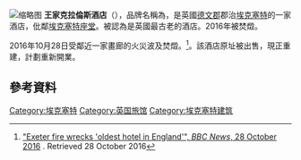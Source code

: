 {{Coord|50.7231554|-3.5306954|region:GB|display=title}}
[[File:Exeter_-_Royal_Clarence_Hotel.jpg|缩略图]]
'''王家克拉倫斯酒店'''（'''{{lang-en|Royal Clarence Hotel}}'''），品牌名稱為'''{{lang|en|ABode Exeter}}'''，是英國[[德文郡|德文郡]]郡治[[埃克塞特|埃克塞特]]的一家酒店，仳鄰[[埃克塞特座堂|埃克塞特座堂]]。被認為是英國最古老的酒店。2016年被焚燬。

2016年10月28日受鄰近一家畫廊的火災波及焚燬。<ref>[http://www.bbc.co.uk/news/uk-england-devon-37796576  "Exeter fire wrecks 'oldest hotel in England'", ''BBC News'', 28 October 2016] {{Wayback|url=http://www.bbc.co.uk/news/uk-england-devon-37796576 |date=20161029023640 }}. Retrieved 28 October 2016</ref>。該酒店原址被出售，現正重建，計劃重新開業。

==參考資料==
{{reflist}}
[[Category:埃克塞特|Category:埃克塞特]]
[[Category:英国旅馆|Category:英国旅馆]]
[[Category:埃克塞特建筑|Category:埃克塞特建筑]]